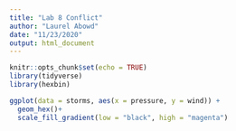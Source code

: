 ```yaml
---
title: "Lab 8 Conflict"
author: "Laurel Abowd"
date: "11/23/2020"
output: html_document
---
```


```r
knitr::opts_chunk$set(echo = TRUE)
library(tidyverse)
library(hexbin)
```


```r
ggplot(data = storms, aes(x = pressure, y = wind)) +
  geom_hex()+
  scale_fill_gradient(low = "black", high = "magenta")
```

